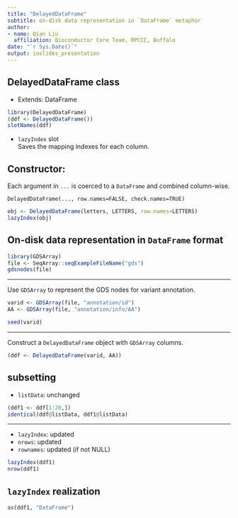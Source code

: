 ```yaml
--- 
title: "DelayedDataFrame"
subtitle: on-disk data representation in `DataFrame` metaphor
author: 
- name: Qian Liu
  affiliation: Bioconductor Core Team, RPCCC, Buffalo
date: "`r Sys.Date()`"
output: ioslides_presentation
---
```


## DelayedDataFrame class

- Extends: DataFrame 
```r
library(DelayedDataFrame)
(ddf <- DelayedDataFrame())
slotNames(ddf)
```

- `lazyIndex` slot  
Saves the mapping indexes for each column.

## Constructor: 

Each argument in `...` is coerced to a `DataFrame` and combined column-wise.
```
DelayedDataFrame(..., row.names=FALSE, check.names=TRUE)
```

```r
obj <- DelayedDataFrame(letters, LETTERS, row.names=LETTERS)
lazyIndex(obj)
```

## On-disk data representation in `DataFrame` format

```r
library(GDSArray)
file <- SeqArray::seqExampleFileName("gds")
gdsnodes(file)
```

---

Use `GDSArray` to represent the GDS nodes for variant annotation.

```r
varid <- GDSArray(file, "annotation/id")
AA <- GDSArray(file, "annotation/info/AA")
```

```r
seed(varid)
```

---

Construct a `DelayedDataFrame` object with `GDSArray` columns.

```r
(ddf <- DelayedDataFrame(varid, AA))
```

## subsetting

- `listData`: unchanged

```r
(ddf1 <- ddf[1:20,])
identical(ddf@listData, ddf1@listData)
```

--- 

- `lazyIndex`: updated
- `nrows`: updated
- `rownames`: updated (if not NULL)

```r
lazyIndex(ddf1)
nrow(ddf1)
```

## `lazyIndex` realization

```r
as(ddf1, "DataFrame")
```

